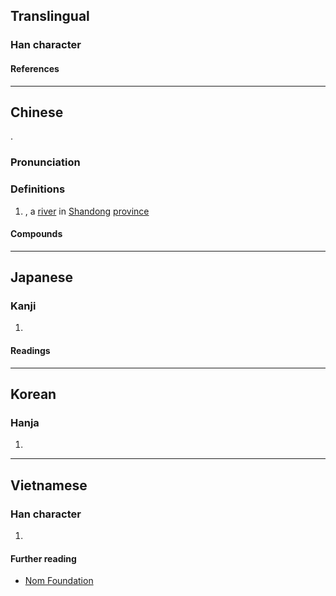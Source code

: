 {{character info/new}}
==Translingual==

===Han character===
{{Han char|rn=85|rad=水|as=08|sn=11|four=32160|canj=EVVW|ids=⿰氵甾}}

====References====
{{Han ref|kx=0629.040|dkj=17616|dj=1030.210|hdz=31665.080|uh=6DC4}}

----

==Chinese==
{{zh-forms|alt=甾}}
{{Han etym}}
{{Han compound|氵|甾|c1=s|c2=p|t1=water|ls=psc}}.

===Pronunciation===
{{zh-pron
|m=zī
|c=zi1
|mc=
|oc=y
|cat=n,pn
}}

===Definitions===
{{zh-hanzi}}

# {{w|zh:淄河|Zi River}}, a [[river]] in [[Shandong]] [[province]]

====Compounds====
{{zh-der|淄博|淄水}}

----

==Japanese==

===Kanji===
{{ja-kanji|grade=|rs=水08}}

# {{defn|lang=ja|sort=水08}}

====Readings====
{{ja-readings
|on=し
}}

----

==Korean==

===Hanja===
{{ko-hanja|치}}

# {{defn|lang=ko|sort=水08}}

----

==Vietnamese==

===Han character===
{{vi-readings|rs=水08|reading=chuy, truy}}

# {{defn|lang=vi|sort=水08}}

====Further reading====
* [http://nomfoundation.org/common/nom_details.php?codepoint=6dc4 Nom Foundation]